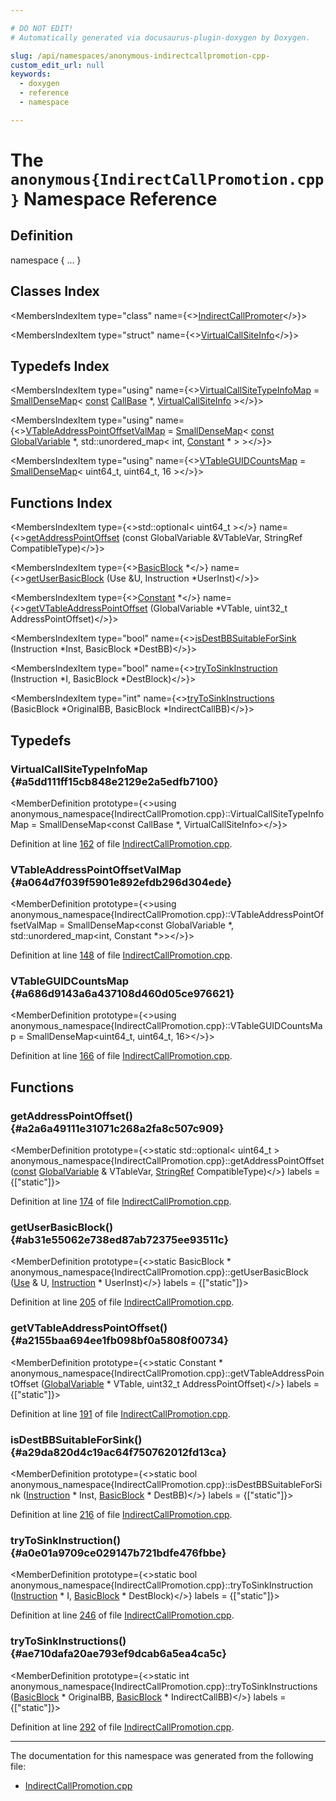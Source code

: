 ```yaml
---

# DO NOT EDIT!
# Automatically generated via docusaurus-plugin-doxygen by Doxygen.

slug: /api/namespaces/anonymous-indirectcallpromotion-cpp-
custom_edit_url: null
keywords:
  - doxygen
  - reference
  - namespace

---
```





# The `anonymous{IndirectCallPromotion.cpp}` Namespace Reference

<DoxygenPage pluginConfig={pluginConfig}>



## Definition

<CodeBlock>namespace &#123; ... &#125;</CodeBlock>

## Classes Index

<MembersIndex>

<MembersIndexItem
  type="class"
  name={<><a href="/docs/api/classes/anonymous-namespace-indirectcallpromotion-cpp-/indirectcallpromoter">IndirectCallPromoter</a></>}>
</MembersIndexItem>

<MembersIndexItem
  type="struct"
  name={<><a href="/docs/api/structs/anonymous-namespace-indirectcallpromotion-cpp-/virtualcallsiteinfo">VirtualCallSiteInfo</a></>}>
</MembersIndexItem>

</MembersIndex>

## Typedefs Index

<MembersIndex>

<MembersIndexItem
  type="using"
  name={<><a href="#a5dd111ff15cb848e2129e2a5edfb7100">VirtualCallSiteTypeInfoMap</a> = <a href="/docs/api/classes/llvm/smalldensemap">SmallDenseMap</a>&lt; <a href="/docs/api/files/lib/lib/target/lib/target/aarch64/aarch64promoteconstant-cpp/#a90f8350fecae261c25be85d38b451bff">const</a> <a href="/docs/api/classes/llvm/callbase">CallBase</a> &#42;, <a href="/docs/api/structs/anonymous-namespace-indirectcallpromotion-cpp-/virtualcallsiteinfo">VirtualCallSiteInfo</a> &gt;</>}>
</MembersIndexItem>

<MembersIndexItem
  type="using"
  name={<><a href="#a064d7f039f5901e892efdb296d304ede">VTableAddressPointOffsetValMap</a> = <a href="/docs/api/classes/llvm/smalldensemap">SmallDenseMap</a>&lt; <a href="/docs/api/files/lib/lib/target/lib/target/aarch64/aarch64promoteconstant-cpp/#a90f8350fecae261c25be85d38b451bff">const</a> <a href="/docs/api/classes/llvm/globalvariable">GlobalVariable</a> &#42;, std::unordered&#95;map&lt; int, <a href="/docs/api/classes/llvm/constant">Constant</a> &#42; &gt; &gt;</>}>
</MembersIndexItem>

<MembersIndexItem
  type="using"
  name={<><a href="#a686d9143a6a437108d460d05ce976621">VTableGUIDCountsMap</a> = <a href="/docs/api/classes/llvm/smalldensemap">SmallDenseMap</a>&lt; uint64&#95;t, uint64&#95;t, 16 &gt;</>}>
</MembersIndexItem>

</MembersIndex>

## Functions Index

<MembersIndex>

<MembersIndexItem
  type={<>std::optional&lt; uint64&#95;t &gt;</>}
  name={<><a href="#a2a6a49111e31071c268a2fa8c507c909">getAddressPointOffset</a> (const GlobalVariable &amp;VTableVar, StringRef CompatibleType)</>}>
</MembersIndexItem>

<MembersIndexItem
  type={<><a href="/docs/api/classes/llvm/basicblock">BasicBlock</a> &#42;</>}
  name={<><a href="#ab31e55062e738ed87ab72375ee93511c">getUserBasicBlock</a> (Use &amp;U, Instruction &#42;UserInst)</>}>
</MembersIndexItem>

<MembersIndexItem
  type={<><a href="/docs/api/classes/llvm/constant">Constant</a> &#42;</>}
  name={<><a href="#a2155baa694ee1fb098bf0a5808f00734">getVTableAddressPointOffset</a> (GlobalVariable &#42;VTable, uint32&#95;t AddressPointOffset)</>}>
</MembersIndexItem>

<MembersIndexItem
  type="bool"
  name={<><a href="#a29da820d4c19ac64f750762012fd13ca">isDestBBSuitableForSink</a> (Instruction &#42;Inst, BasicBlock &#42;DestBB)</>}>
</MembersIndexItem>

<MembersIndexItem
  type="bool"
  name={<><a href="#a0e01a9709ce029147b721bdfe476fbbe">tryToSinkInstruction</a> (Instruction &#42;I, BasicBlock &#42;DestBlock)</>}>
</MembersIndexItem>

<MembersIndexItem
  type="int"
  name={<><a href="#ae710dafa20ae793ef9dcab6a5ea4ca5c">tryToSinkInstructions</a> (BasicBlock &#42;OriginalBB, BasicBlock &#42;IndirectCallBB)</>}>
</MembersIndexItem>

</MembersIndex>


<SectionDefinition>

## Typedefs

### VirtualCallSiteTypeInfoMap {#a5dd111ff15cb848e2129e2a5edfb7100}

<MemberDefinition
  prototype={<>using anonymous&#95;namespace&#123;IndirectCallPromotion.cpp&#125;::VirtualCallSiteTypeInfoMap = 
    SmallDenseMap&lt;const CallBase &#42;, VirtualCallSiteInfo&gt;</>}>

Definition at line <a href="/docs/api/files/lib/lib/transforms/lib/transforms/instrumentation/indirectcallpromotion-cpp/#l00162">162</a> of file <a href="/docs/api/files/lib/lib/transforms/lib/transforms/instrumentation/indirectcallpromotion-cpp">IndirectCallPromotion.cpp</a>.
</MemberDefinition>

### VTableAddressPointOffsetValMap {#a064d7f039f5901e892efdb296d304ede}

<MemberDefinition
  prototype={<>using anonymous&#95;namespace&#123;IndirectCallPromotion.cpp&#125;::VTableAddressPointOffsetValMap = 
    SmallDenseMap&lt;const GlobalVariable &#42;, std::unordered&#95;map&lt;int, Constant &#42;&gt;&gt;</>}>

Definition at line <a href="/docs/api/files/lib/lib/transforms/lib/transforms/instrumentation/indirectcallpromotion-cpp/#l00148">148</a> of file <a href="/docs/api/files/lib/lib/transforms/lib/transforms/instrumentation/indirectcallpromotion-cpp">IndirectCallPromotion.cpp</a>.
</MemberDefinition>

### VTableGUIDCountsMap {#a686d9143a6a437108d460d05ce976621}

<MemberDefinition
  prototype={<>using anonymous&#95;namespace&#123;IndirectCallPromotion.cpp&#125;::VTableGUIDCountsMap =  SmallDenseMap&lt;uint64&#95;t, uint64&#95;t, 16&gt;</>}>

Definition at line <a href="/docs/api/files/lib/lib/transforms/lib/transforms/instrumentation/indirectcallpromotion-cpp/#l00166">166</a> of file <a href="/docs/api/files/lib/lib/transforms/lib/transforms/instrumentation/indirectcallpromotion-cpp">IndirectCallPromotion.cpp</a>.
</MemberDefinition>

</SectionDefinition>

<SectionDefinition>

## Functions

### getAddressPointOffset() {#a2a6a49111e31071c268a2fa8c507c909}

<MemberDefinition
  prototype={<>static std::optional&lt; uint64&#95;t &gt; anonymous&#95;namespace&#123;IndirectCallPromotion.cpp&#125;::getAddressPointOffset (<a href="/docs/api/files/lib/lib/target/lib/target/aarch64/aarch64promoteconstant-cpp/#a90f8350fecae261c25be85d38b451bff">const</a> <a href="/docs/api/classes/llvm/globalvariable">GlobalVariable</a> &amp; VTableVar, <a href="/docs/api/classes/llvm/stringref">StringRef</a> CompatibleType)</>}
  labels = {["static"]}>

Definition at line <a href="/docs/api/files/lib/lib/transforms/lib/transforms/instrumentation/indirectcallpromotion-cpp/#l00174">174</a> of file <a href="/docs/api/files/lib/lib/transforms/lib/transforms/instrumentation/indirectcallpromotion-cpp">IndirectCallPromotion.cpp</a>.
</MemberDefinition>

### getUserBasicBlock() {#ab31e55062e738ed87ab72375ee93511c}

<MemberDefinition
  prototype={<>static BasicBlock &#42; anonymous&#95;namespace&#123;IndirectCallPromotion.cpp&#125;::getUserBasicBlock (<a href="/docs/api/classes/llvm/use">Use</a> &amp; U, <a href="/docs/api/classes/llvm/instruction">Instruction</a> &#42; UserInst)</>}
  labels = {["static"]}>

Definition at line <a href="/docs/api/files/lib/lib/transforms/lib/transforms/instrumentation/indirectcallpromotion-cpp/#l00205">205</a> of file <a href="/docs/api/files/lib/lib/transforms/lib/transforms/instrumentation/indirectcallpromotion-cpp">IndirectCallPromotion.cpp</a>.
</MemberDefinition>

### getVTableAddressPointOffset() {#a2155baa694ee1fb098bf0a5808f00734}

<MemberDefinition
  prototype={<>static Constant &#42; anonymous&#95;namespace&#123;IndirectCallPromotion.cpp&#125;::getVTableAddressPointOffset (<a href="/docs/api/classes/llvm/globalvariable">GlobalVariable</a> &#42; VTable, uint32&#95;t AddressPointOffset)</>}
  labels = {["static"]}>

Definition at line <a href="/docs/api/files/lib/lib/transforms/lib/transforms/instrumentation/indirectcallpromotion-cpp/#l00191">191</a> of file <a href="/docs/api/files/lib/lib/transforms/lib/transforms/instrumentation/indirectcallpromotion-cpp">IndirectCallPromotion.cpp</a>.
</MemberDefinition>

### isDestBBSuitableForSink() {#a29da820d4c19ac64f750762012fd13ca}

<MemberDefinition
  prototype={<>static bool anonymous&#95;namespace&#123;IndirectCallPromotion.cpp&#125;::isDestBBSuitableForSink (<a href="/docs/api/classes/llvm/instruction">Instruction</a> &#42; Inst, <a href="/docs/api/classes/llvm/basicblock">BasicBlock</a> &#42; DestBB)</>}
  labels = {["static"]}>

Definition at line <a href="/docs/api/files/lib/lib/transforms/lib/transforms/instrumentation/indirectcallpromotion-cpp/#l00216">216</a> of file <a href="/docs/api/files/lib/lib/transforms/lib/transforms/instrumentation/indirectcallpromotion-cpp">IndirectCallPromotion.cpp</a>.
</MemberDefinition>

### tryToSinkInstruction() {#a0e01a9709ce029147b721bdfe476fbbe}

<MemberDefinition
  prototype={<>static bool anonymous&#95;namespace&#123;IndirectCallPromotion.cpp&#125;::tryToSinkInstruction (<a href="/docs/api/classes/llvm/instruction">Instruction</a> &#42; I, <a href="/docs/api/classes/llvm/basicblock">BasicBlock</a> &#42; DestBlock)</>}
  labels = {["static"]}>

Definition at line <a href="/docs/api/files/lib/lib/transforms/lib/transforms/instrumentation/indirectcallpromotion-cpp/#l00246">246</a> of file <a href="/docs/api/files/lib/lib/transforms/lib/transforms/instrumentation/indirectcallpromotion-cpp">IndirectCallPromotion.cpp</a>.
</MemberDefinition>

### tryToSinkInstructions() {#ae710dafa20ae793ef9dcab6a5ea4ca5c}

<MemberDefinition
  prototype={<>static int anonymous&#95;namespace&#123;IndirectCallPromotion.cpp&#125;::tryToSinkInstructions (<a href="/docs/api/classes/llvm/basicblock">BasicBlock</a> &#42; OriginalBB, <a href="/docs/api/classes/llvm/basicblock">BasicBlock</a> &#42; IndirectCallBB)</>}
  labels = {["static"]}>

Definition at line <a href="/docs/api/files/lib/lib/transforms/lib/transforms/instrumentation/indirectcallpromotion-cpp/#l00292">292</a> of file <a href="/docs/api/files/lib/lib/transforms/lib/transforms/instrumentation/indirectcallpromotion-cpp">IndirectCallPromotion.cpp</a>.
</MemberDefinition>

</SectionDefinition>

<hr/>

The documentation for this namespace was generated from the following file:

<ul>
<li><a href="/docs/api/files/lib/lib/transforms/lib/transforms/instrumentation/indirectcallpromotion-cpp">IndirectCallPromotion.cpp</a></li>
</ul>

</DoxygenPage>
